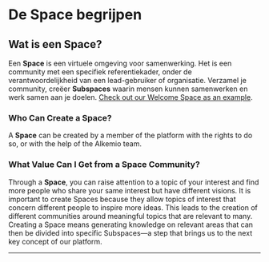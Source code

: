 # De Space begrijpen

## Wat is een Space?

Een **Space** is een virtuele omgeving voor samenwerking. Het is een community met een specifiek referentiekader, onder de verantwoordelijkheid van een lead-gebruiker of organisatie. Verzamel je community, creëer **Subspaces** waarin mensen kunnen samenwerken en werk samen aan je doelen. [Check out our Welcome Space as an example](https://alkem.io/welcome-space/dashboard).

### Who Can Create a Space?

A **Space** can be created by a member of the platform with the rights to do so, or with the help of the Alkemio team. 

### What Value Can I Get from a Space Community?

Through a **Space**, you can raise attention to a topic of your interest and find more people who share your same interest but have different visions. It is important to create Spaces because they allow topics of interest that concern different people to inspire more ideas. This leads to the creation of different communities around meaningful topics that are relevant to many. Creating a Space means generating knowledge on relevant areas that can then be divided into specific Subspaces—a step that brings us to the next key concept of our platform.

---
